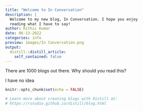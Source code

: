 ```yaml
---
title: "Welcome to In Conversation"
description: |
  Welcome to my new blog, In Conversation. I hope you enjoy 
  reading what I have to say!
author: Rithic Kumar
date: 06-13-2022
categories: info
preview: images/In Conversation.png
output:
  distill::distill_article:
    self_contained: false
---
```


There are 1000 blogs out there. Why should you read this?

I have no idea

```r
knitr::opts_chunk$set(echo = FALSE)

# Learn more about creating blogs with Distill at:
# https://rstudio.github.io/distill/blog.html

```



